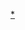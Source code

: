 {{Navbox
| name=自然捲樂團
| title=[[自然捲 (樂團)|自然捲]]
| group1 = 成員
| list1 ='''當前: '''奇哥 - Riecky - 陽明 - 阿立<br />'''過往: '''[[魏如萱|娃娃]]
| group2=單曲
| list2= [[自然捲 (單曲)|自然捲]] - [[風和日麗 (單曲)|風和日麗]] - [[掀開後車廂]]
| group3 = 專輯
| list3 =  [[C'est la vie (自然捲專輯)|C'est la vie]] - [[C'est la vie Vol. 2 大捲包小卷]] - [[C'est la vie 2.5 資源回收]] - [[No. 4 破捲而出]]
}}<noinclude>
[[Category:臺灣演唱團體模板|{{PAGENAME}}]]
[[Category:自然捲樂團|*{{PAGENAME}}]]</noinclude>